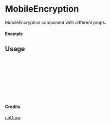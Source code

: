 
<Meta of={MobileEncryption} title="unDraw/MobileEncryption" />

# MobileEncryption

MobileEncryption component with different props.

#### Example

<Canvas of={MobileEncryption.Primary} />

## Usage

```ts
import { MobileEncryption } from "yadl-ui";

const Example = () => {
  return (
      <MobileEncryption />
  );
};

export default Example;
```

#### Credits
[unDraw](https://undraw.co/illustrations)
